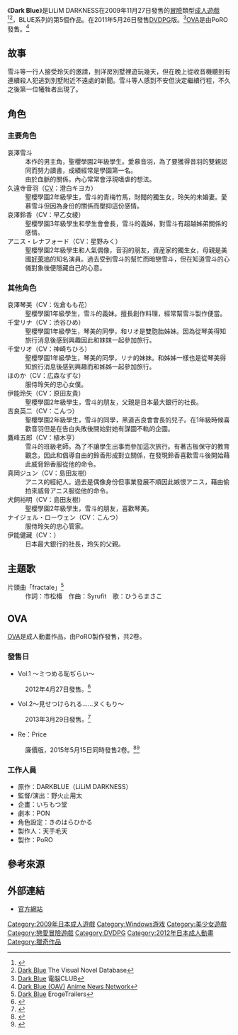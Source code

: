 {{Infobox animanga/Headerofja
| title= Dark Blue
| image=ダークブルー.jpg
| size=266px
| caption=
| japanese= 
| english= Dark Blue
| kana= たあくふるう
| romaji=Taakufuruu
| genre= [[懸疑|懸疑]]、[[獵奇|獵奇]]、[[NTR|NTR]]
}}
{{Infobox animanga/Game
| 標題=
| 類型=[[戀愛冒險|戀愛冒險]]
| 使用平台=Windows 2000/XP/Vista<br>[[DVD播放機|DVD播放機]]
| 遊戲引擎=
| 開發團隊=LiLiM DARKNESS
| 代理商=LiLiM DARKNESS（PC）<br>電腦CLUB（[[DVDPG|DVDPG]]）
| 製作人=
| 監製=
| 腳本=和泉万夜
| 人物設定=水月悠、たぢまよしかづ、[[鶴崎貴大|鶴崎貴大]]
| 音樂=アトリエピーチ
| 遊戲人數=1
| 發售日=2009年11月27日（PC）<br>2011年5月26日（DVDPG）
| 對象年齡=18禁
}}
{{Infobox animanga/OVA
| ONA=
| 標題=
| 原案=
| 原作= LiLiM DARKNESS
| 總導演=
| 導演= 野火止用太
| 系列構成=
| 劇本= PON
| 人物原案= 水月悠、たぢまよしかづ、鶴崎貴大
| 人物設定= きのはらひかる
| 機械設定=
| 音樂=
| 音樂製作=
| 動畫製作= PoRO
| 製作= PoRO
| 書籍=
| 出版商=
| 代理發行=
| 其他代理發行=
| 網路=
| 發售日=
| 開始= 2012年4月27日
| 結束= 2013年3月29日
| 話數= 2
| 其他= 成人動畫
| 版權=
}}
{{Infobox animanga/Footerofja}}
{{distinguish|暗警}}
《'''Dark Blue'''》是LiLiM DARKNESS在2009年11月27日發售的[[冒險遊戲|冒險]]類型[[日本成人遊戲|成人遊戲]]<ref>{{cite web|url=http://www.getchu.com/soft.phtml?id=667732|title=Dark Blue|publisher=Getchu.com|accessdate=2015年10月21日|language=ja|archive-date=2016年4月15日|archive-url=https://web.archive.org/web/20160415124110/http://www.getchu.com/soft.phtml?id=667732|dead-url=no}}</ref><ref>[https://vndb.org/v2715 Dark Blue] {{Wayback|url=https://vndb.org/v2715 |date=20150319092110 }}The Visual Novel Database{{en}}</ref>，BLUE系列的第5個作品。{{nihongo|電腦CLUB|電脳CLUB}}在2011年5月26日發售[[DVDPG|DVDPG]]版。<ref>[http://www.dennoclub.com/TitleList/dcpg/DCPG240/dcpg240.htm Dark Blue] {{Wayback|url=http://www.dennoclub.com/TitleList/dcpg/DCPG240/dcpg240.htm |date=20160304193303 }}電脳CLUB{{ja}}</ref>[[OVA|OVA]]是由PoRO發售。<ref>[http://www.animenewsnetwork.com/encyclopedia/anime.php?id=14502 Dark Blue (OAV)] {{Wayback|url=http://www.animenewsnetwork.com/encyclopedia/anime.php?id=14502 |date=20150923183040 }}[[Anime_News_Network|Anime News Network]]{{en}}</ref>

== 故事 ==
雪斗等一行人接受玲矢的邀請，到洋房別墅裡遊玩幾天，但在晚上從收音機聽到有連續殺人犯逃到別墅附近不遠處的新聞。雪斗等人感到不安但決定繼續行程，不久之後第一位犧牲者出現了。

== 角色 ==
=== 主要角色 ===
; 哀澤雪斗
: 本作的男主角，聖櫻學園2年級學生。愛慕音羽，為了要獲得音羽的雙親認同而努力讀書，成績經常是學園第一名。
: 由於血脈的關係，內心常常會浮現嗜虐的想法。
; 久遠寺音羽（[[配音員|CV]]：澄白キヨカ）
: 聖櫻學園2年級學生，雪斗的青梅竹馬，財閥的獨生女，玲矢的未婚妻。愛慕雪斗但因為身份的關係而壓抑這份感情。
; 哀澤鈴香（CV：早乙女綾）
: 聖櫻學園3年級學生和學生會會長，雪斗的義姊，對雪斗有超越姊弟關係的感情。
; アニス・レナフォード（CV：星野みく）
: 聖櫻學園2年級學生和人氣偶像，音羽的朋友，資産家的獨生女，母親是美國[[好萊塢|好萊塢]]的知名演員。過去受到雪斗的幫忙而暗戀雪斗，但在知道雪斗的心儀對象後便隱藏自己的心意。

=== 其他角色 ===
; 哀澤琴美（CV：佐倉もも花）
: 聖櫻學園1年級學生，雪斗的義妹。擅長創作料理，經常幫雪斗製作便當。
; 千堂リナ（CV：渋谷ひめ）
: 聖櫻學園1年級學生，琴美的同學，和リオ是雙胞胎姊妹。因為從琴美得知旅行消息後感到興趣因此和妹妹一起參加旅行。
; 千堂リオ（CV：神崎ちひろ）
: 聖櫻學園1年級學生，琴美的同學，リナ的妹妹。和姊姊一樣也是從琴美得知旅行消息後感到興趣而和姊姊一起參加旅行。
; ほのか（CV：広森なずな）
: 服侍玲矢的忠心女僕。
; 伊能玲矢（CV：原田友貴）
: 聖櫻學園2年級學生，雪斗的朋友，父親是日本最大銀行的社長。
; 吉良英二（CV：こんつ）
: 聖櫻學園2年級學生，雪斗的同學，黑道吉良會會長的兒子。在1年級時候喜歡音羽但是在告白失敗後開始對她有謀圖不軌的企圖。
; 鷹峰五郎（CV：植木亨）
: 雪斗的班級老師。為了不讓學生出事而參加這次旅行。有著古板保守的教育觀念，因此和倡導自由的鈴香形成對立關係，在發現鈴香喜歡雪斗後開始藉此威脅鈴香服從他的命令。
; 真岡ジュン（CV：島田友樹）
: アニス的經紀人。過去是偶像身份但事業發展不順因此嫉恨アニス，藉由偷拍來威脅アニス服從他的命令。
; 犬飼裕明（CV：島田友樹）
: 聖櫻學園2年級學生，雪斗的朋友，喜歡琴美。
; ナイジェル・ローウェン（CV：こんつ）
: 服侍玲矢的忠心管家。
; 伊能健藏（CV：）
: 日本最大銀行的社長，玲矢的父親。

== 主題歌 ==
;片頭曲「fractale」<ref>[http://erogetrailers.com/soft/6636 Dark Blue] {{Wayback|url=http://erogetrailers.com/soft/6636 |date=20160302055033 }}ErogeTrailers{{ja}}</ref>
:作詞：市松椿　作曲：Syrufit　歌：ひうらまさこ

== OVA ==
[[OVA|OVA]]是成人動畫作品，由PoRO製作發售，共2卷。

=== 發售日 ===
* Vol.1 〜ミつめる恥ぢらい〜
: 2012年4月27日發售。<ref>{{cite web|url=http://www.getchu.com/soft.phtml?id=734158|title=Dark Blue Vol.1～ミつめる恥ぢらい～ 初回限定版|publisher=Getchu.com|accessdate=2015年10月23日|language=ja|archive-date=2015年11月18日|archive-url=https://web.archive.org/web/20151118024026/http://www.getchu.com/soft.phtml?id=734158|dead-url=no}}</ref>
* Vol.2〜見せつけられる……ヌくもり〜
: 2013年3月29日發售。<ref>{{cite web|url=http://www.getchu.com/soft.phtml?id=763804|title=Dark Blue Vol.2～見せつけられる……ヌくもり～ 初回限定版|publisher=Getchu.com|accessdate=2015年10月23日|language=ja|archive-date=2015年11月18日|archive-url=https://web.archive.org/web/20151118075428/http://www.getchu.com/soft.phtml?id=763804|dead-url=no}}</ref>
* Re：Price
: 廉價版，2015年5月15日同時發售2卷。<ref>{{cite web|url=http://www.getchu.com/soft.phtml?id=849064|title=Dark Blue Vol.1～ミつめる恥ぢらい～ Re：Price|publisher=Getchu.com|accessdate=2015年10月23日|language=ja|archive-date=2015年9月14日|archive-url=https://web.archive.org/web/20150914034409/http://www.getchu.com/soft.phtml?id=849064|dead-url=no}}</ref><ref>{{cite web|url=http://www.getchu.com/soft.phtml?id=849065|title=Dark Blue Vol.2～見せつけられる……ヌくもり～ Re：Price|publisher=Getchu.com|accessdate=2015年10月23日|language=ja|archive-date=2015年9月1日|archive-url=https://web.archive.org/web/20150901070927/http://www.getchu.com/soft.phtml?id=849065|dead-url=no}}</ref>

=== 工作人員 ===
* 原作：DARKBLUE（LiLiM DARKNESS）
* 監督/演出：野火止用太
* 企畫：いちもつ堂
* 劇本：PON
* 角色設定：きのはらひかる
* 製作人：天手毛天
* 製作：PoRO

== 參考來源 ==
{{reflist|2}}

== 外部連結 ==
* [https://s-digi.jp/lilim/02_soft/02_darkness/05_db/db00.html 官方網站]{{Wayback|url=https://s-digi.jp/lilim/02_soft/02_darkness/05_db/db00.html |date=20190902020750 }}{{ja icon}}

{{LiLiM}}

[[Category:2009年日本成人遊戲|Category:2009年日本成人遊戲]]
[[Category:Windows游戏|Category:Windows游戏]]
[[Category:美少女遊戲|Category:美少女遊戲]]
[[Category:戀愛冒險遊戲|Category:戀愛冒險遊戲]]
[[Category:DVDPG|Category:DVDPG]]
[[Category:2012年日本成人動畫|Category:2012年日本成人動畫]]
[[Category:獵奇作品|Category:獵奇作品]]